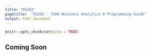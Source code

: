 ```yaml
---
title: "DS202"
pagetitle:  "DS202 · TUHH Business Analytics R Programming Guide"
output: html_document
---
```


```r
knitr::opts_chunk$set(echo = TRUE)
```

## Coming Soon
